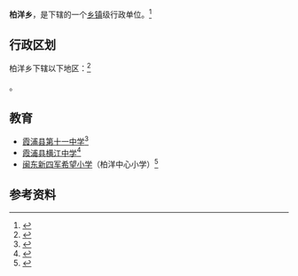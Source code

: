 {{中国乡级行政区|35/09/21/203/000
|景观照片文件名=File:柏洋乡 - Baiyang Township - 2015.08 - panoramio.jpg
}}

'''柏洋乡'''，是{{PRC admin/fullname|35/09/21/203/000|3}}下辖的一个[[乡镇|乡镇]]级行政单位。<ref>{{PRC admin/ref sgc|{{PRC admin/parent|35/09/21/203/000}}}}</ref>

== 行政区划 ==

柏洋乡下辖以下地区：<ref>{{PRC admin/ref sgc|35/09/21/203/000}}</ref>

{{PRC admin/children|35/09/21/203/000}}。

== 教育 ==

* [[霞浦县第十一中学|霞浦县第十一中学]]<ref>{{Cite web|title=霞浦县初、高中学校一览表 _ 教育信息公开 _ 霞浦县人民政府|url=http://www.xiapu.gov.cn/zwgk/zfxxgkzdgz/jy/jyxxgk_25592/201308/t20130820_1031454.htm|access-date=2022-01-31|work=www.xiapu.gov.cn}}</ref>
* [[霞浦县横江中学|霞浦县横江中学]]<ref>{{Cite web|title=柏洋乡人民政府关于调整安全生产委员会成员的通知_ 其他应主动公开的政府信息_ 霞浦县人民政府|url=http://www.xiapu.gov.cn/zwgk/gkzl/bmzfxxgk/xzjdbsc/byxzf/gkml_25210/qtyzdgkdzfxx/202201/t20220125_1586552.htm|access-date=2022-01-31|work=www.xiapu.gov.cn}}</ref>
* [[闽东新四军希望小学|闽东新四军希望小学]]（柏洋中心小学）<ref>{{Cite web|title=闽东新四军希望小学关爱贫困儿童成长见闻_宁德网|url=http://www.ndwww.cn/xspd/xpxw/2016/0601/20150.shtml|access-date=2022-01-31|work=www.ndwww.cn}}</ref>

== 参考资料 ==

{{reflist}}

{{行政区划小作品}}
{{PRC admin/navcat|35/09/21/203/000}}